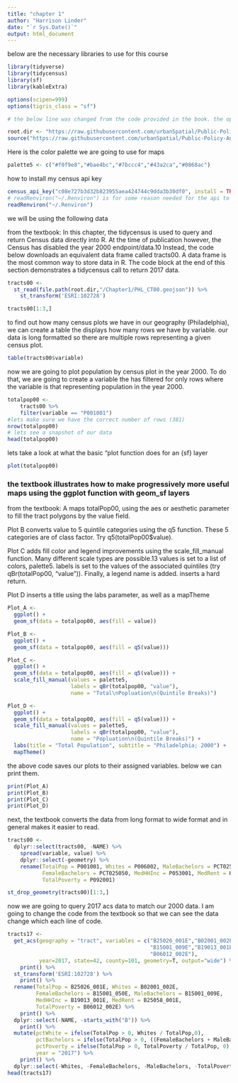 ```yaml
---
title: "chapter 1"
author: "Harrison Linder"
date: "`r Sys.Date()`"
output: html_document
---
```


below are the necessary libraries to use for this course

```r
library(tidyverse)
library(tidycensus)
library(sf)
library(kableExtra)

options(scipen=999)
options(tigris_class = "sf")

# the below line was changed from the code provided in the book. the operator giver was "=", however that appeared to not save "root.dir" to the environment, so I chaged the operator to "<-"

root.dir <- "https://raw.githubusercontent.com/urbanSpatial/Public-Policy-Analytics-Landing/master/DATA/"
source("https://raw.githubusercontent.com/urbanSpatial/Public-Policy-Analytics-Landing/master/functions.r")
```

Here is the color palette we are going to use for maps
```r
palette5 <- c("#f0f9e8","#bae4bc","#7bccc4","#43a2ca","#0868ac")

```

how to install my census api key
```r
census_api_key("c08e727b3d32b823955aea424744c9dda3b30df0", install = TRUE, overwrite = TRUE)
# readRenviron("~/.Renviron") is for some reason needed for the api to be active in the current session 
readRenviron("~/.Renviron")
```
we will be using the following data

from the textbook: In this chapter, the tidycensus is used to query and return Census data directly into R. At the time of publication however, the Census has disabled the year 2000 endpoint/data.10 Instead, the code below downloads an equivalent data frame called tracts00. A data frame is the most common way to store data in R. The code block at the end of this section demonstrates a tidycensus call to return 2017 data.
```r
tracts00 <- 
  st_read(file.path(root.dir,"/Chapter1/PHL_CT00.geojson")) %>% 
    st_transform('ESRI:102728')

tracts00[1:3,]
```
to find out how many census plots we have in our geography (Philadelphia), we can create a table the displays how many rows we have by variable. our data is long formatted so there are multiple rows representing a given census plot.
```r
table(tracts00$variable)
```
now we are going to plot population by census plot in the year 2000. To do that, we are going to create a variable the has filtered for only rows where the variable is that representing population in the year 2000. 
```r
totalpop00 <- 
    tracts00 %>%
    filter(variable == "P001001")
#lets make sure we have the correct number of rows (381)
nrow(totalpop00)    
# lets see a snapshot of our data
head(totalpop00)
```
lets take a look at what the basic "plot function does for an {sf} layer

```r
plot(totalpop00)
```

### the textbook illustrates how to make progressively more useful maps using the ggplot function with geom_sf layers

from the textbook:
A maps totalPop00, using the aes or aesthetic parameter to fill the tract polygons by the value field.

Plot B converts value to 5 quintile categories using the q5 function. These 5 categories are of class factor. Try q5(totalPop00$value).

Plot C adds fill color and legend improvements using the scale_fill_manual function. Many different scale types are possible.13 values is set to a list of colors, palette5. labels is set to the values of the associated quintiles (try qBr(totalPop00, "value")). Finally, a legend name is added. \n inserts a hard return.

Plot D inserts a title using the labs parameter, as well as a mapTheme

```r
Plot_A <- 
  ggplot() +
  geom_sf(data = totalpop00, aes(fill = value))

Plot_B <- 
  ggplot() +
  geom_sf(data = totalpop00, aes(fill = q5(value)))

Plot_C <-
  ggplot() +
  geom_sf(data = totalpop00, aes(fill = q5(value))) +
  scale_fill_manual(values = palette5,
                    labels = qBr(totalpop00, "value"),
                    name = "Total\nPopluation\n(Quintile Breaks)")

Plot_D <- 
  ggplot() +
  geom_sf(data = totalpop00, aes(fill = q5(value))) +
  scale_fill_manual(values = palette5,
                    labels = qBr(totalpop00, "value"),
                    name = "Popluation\n(Quintile Breaks)") +
  labs(title = "Total Population", subtitle = "Philadelphia; 2000") +
  mapTheme()
```
the above code saves our plots to their assigned variables. below we can print them.

```r
print(Plot_A)
print(Plot_B)
print(Plot_C)
print(Plot_D)
```
next, the textbook converts the data from long format to wide format and in general makes it easier to read.
```r
tracts00 <- 
  dplyr::select(tracts00, -NAME) %>%
    spread(variable, value) %>%
    dplyr::select(-geometry) %>%
    rename(TotalPop = P001001, Whites = P006002, MaleBachelors = PCT025009,
           FemaleBachelors = PCT025050, MedHHInc = P053001, MedRent = H056001,
           TotalPoverty = P092001) 

st_drop_geometry(tracts00)[1:3,]
```
now we are going to query 2017 acs data to match our 2000 data. I am going to change the code from the textbook so that we can see the data change which each line of code.
```r
tracts17 <- 
  get_acs(geography = "tract", variables = c("B25026_001E","B02001_002E","B15001_050E",
                                             "B15001_009E","B19013_001E","B25058_001E",
                                             "B06012_002E"), 
          year=2017, state=42, county=101, geometry=T, output="wide") %>%
    print() %>%
  st_transform('ESRI:102728') %>%
    print() %>%
  rename(TotalPop = B25026_001E, Whites = B02001_002E,
         FemaleBachelors = B15001_050E, MaleBachelors = B15001_009E,
         MedHHInc = B19013_001E, MedRent = B25058_001E,
         TotalPoverty = B06012_002E) %>%
    print() %>%
  dplyr::select(-NAME, -starts_with("B")) %>%
    print() %>%
  mutate(pctWhite = ifelse(TotalPop > 0, Whites / TotalPop,0),
         pctBachelors = ifelse(TotalPop > 0, ((FemaleBachelors + MaleBachelors) / TotalPop),0),
         pctPoverty = ifelse(TotalPop > 0, TotalPoverty / TotalPop, 0),
         year = "2017") %>%
    print() %>%
  dplyr::select(-Whites, -FemaleBachelors, -MaleBachelors, -TotalPoverty) 
head(tracts17)
```


